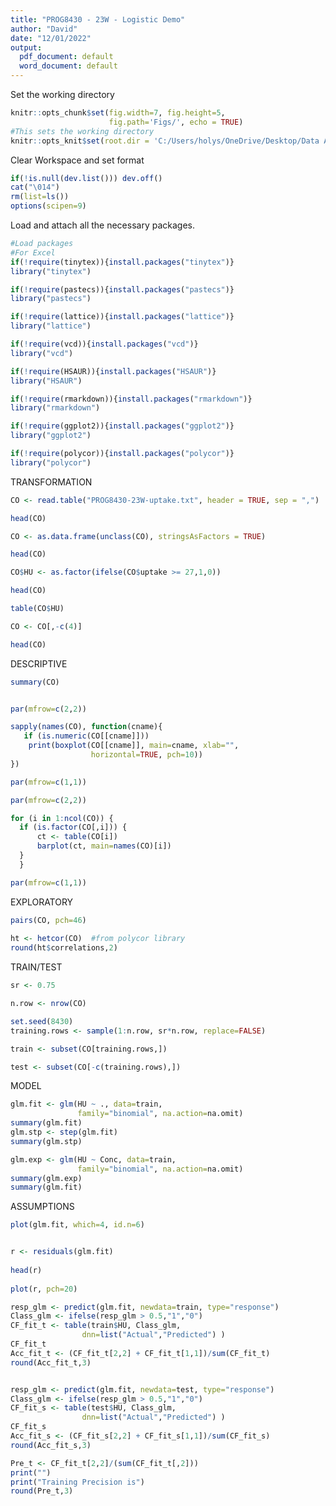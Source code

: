 ---
title: "PROG8430 - 23W - Logistic Demo"
author: "David"
date: "12/01/2022"
output:
  pdf_document: default
  word_document: default
---

Set the working directory

```{r setup, include=FALSE}
knitr::opts_chunk$set(fig.width=7, fig.height=5,
                      fig.path='Figs/', echo = TRUE)
#This sets the working directory
knitr::opts_knit$set(root.dir = 'C:/Users/holys/OneDrive/Desktop/Data Analytics,Mathamatics,Algor')

```

Clear Workspace and set format

```{r, echo=FALSE, results='hide'}    
if(!is.null(dev.list())) dev.off()
cat("\014") 
rm(list=ls())
options(scipen=9)

```
Load and attach all the necessary packages.

```{r, echo=FALSE, results='hide', message=FALSE, warning=FALSE}
#Load packages
#For Excel
if(!require(tinytex)){install.packages("tinytex")}
library("tinytex")

if(!require(pastecs)){install.packages("pastecs")}
library("pastecs")

if(!require(lattice)){install.packages("lattice")}
library("lattice")

if(!require(vcd)){install.packages("vcd")}
library("vcd")

if(!require(HSAUR)){install.packages("HSAUR")}
library("HSAUR")

if(!require(rmarkdown)){install.packages("rmarkdown")}
library("rmarkdown")

if(!require(ggplot2)){install.packages("ggplot2")}
library("ggplot2")

if(!require(polycor)){install.packages("polycor")}
library("polycor")


```


TRANSFORMATION

```{r}

CO <- read.table("PROG8430-23W-uptake.txt", header = TRUE, sep = ",")

head(CO)

CO <- as.data.frame(unclass(CO), stringsAsFactors = TRUE)

head(CO)

CO$HU <- as.factor(ifelse(CO$uptake >= 27,1,0))

head(CO)

table(CO$HU)

CO <- CO[,-c(4)]

head(CO)

```

DESCRIPTIVE

```{r, results='hide'}
summary(CO)


par(mfrow=c(2,2))    

sapply(names(CO), function(cname){
   if (is.numeric(CO[[cname]]))
    print(boxplot(CO[[cname]], main=cname, xlab="",
                  horizontal=TRUE, pch=10))
})

par(mfrow=c(1,1))

par(mfrow=c(2,2))

for (i in 1:ncol(CO)) {
  if (is.factor(CO[,i])) {
      ct <- table(CO[i])
      barplot(ct, main=names(CO)[i])
  }
  }

par(mfrow=c(1,1))


```
EXPLORATORY

```{r}

pairs(CO, pch=46)
  
ht <- hetcor(CO)  #from polycor library
round(ht$correlations,2)

```
TRAIN/TEST

```{r}
sr <- 0.75

n.row <- nrow(CO)

set.seed(8430)
training.rows <- sample(1:n.row, sr*n.row, replace=FALSE)

train <- subset(CO[training.rows,])

test <- subset(CO[-c(training.rows),])
```

MODEL

```{r}

glm.fit <- glm(HU ~ ., data=train,
               family="binomial", na.action=na.omit)
summary(glm.fit)
glm.stp <- step(glm.fit)
summary(glm.stp)

glm.exp <- glm(HU ~ Conc, data=train,
               family="binomial", na.action=na.omit)
summary(glm.exp)  
summary(glm.fit)

```

ASSUMPTIONS

```{r}

plot(glm.fit, which=4, id.n=6)


r <- residuals(glm.fit)
  
head(r)
  
plot(r, pch=20)

```

```{r}

resp_glm <- predict(glm.fit, newdata=train, type="response")   
Class_glm <- ifelse(resp_glm > 0.5,"1","0")           
CF_fit_t <- table(train$HU, Class_glm,
                dnn=list("Actual","Predicted") ) 
CF_fit_t
Acc_fit_t <- (CF_fit_t[2,2] + CF_fit_t[1,1])/sum(CF_fit_t)
round(Acc_fit_t,3)


resp_glm <- predict(glm.fit, newdata=test, type="response")   
Class_glm <- ifelse(resp_glm > 0.5,"1","0")           
CF_fit_s <- table(test$HU, Class_glm,
                dnn=list("Actual","Predicted") ) 
CF_fit_s
Acc_fit_s <- (CF_fit_s[2,2] + CF_fit_s[1,1])/sum(CF_fit_s)
round(Acc_fit_s,3)

Pre_t <- CF_fit_t[2,2]/(sum(CF_fit_t[,2]))
print("")
print("Training Precision is") 
round(Pre_t,3)

```


